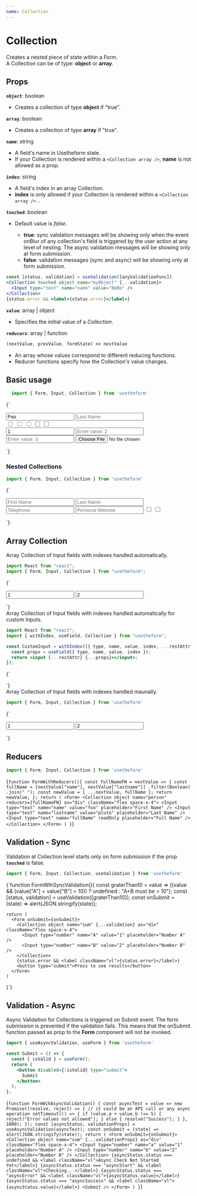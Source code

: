 ---
name: Collection
---


# Collection

Creates a nested piece of state within a Form. <br />
A Collection can be of type: **object** or **array**.

## Props

**`object`**: boolean

- Creates a collection of type **object** if "true".

**`array`**: boolean

- Creates a collection of type **array** if "true".

**`name`**: string

- A field's name in Usetheform state. <br />
- If your Collection is rendered within a `<Collection array />`, **name** is not allowed as a prop.

**`index`**: string

- A field's index in an array Collection. <br />
- **index** is only allowed if your Collection is rendered within a `<Collection array /> `.

**`touched`**: boolean

- Default value is *false*.

  * **true**: sync validation messages will be showing only when the event onBlur of any collection's field is triggered by the user action at any level of nesting.
The async validation messages will be showing only at form submission.
  * **false**: validation messages (sync and async) will be showing only at form submission.

```jsx
const [status, validation] = useValidation([anyValidationFunc])
<Collection touched object name="myObject" {...validation}>
  <Input type="text" name="name" value="BeBo" />
</Collection>
{status.error && <label>{status.error}</label>}
```

**`value`**: array | object

- Specifies the initial value of a *Collection*.

**`reducers`**: array | function

```jsx
(nextValue, prevValue, formState) => nextValue
```

- An array whose values correspond to different reducing functions.
- Reducer functions specify how the Collection's value changes.

## Basic usage

```jsx
  import { Form, Input, Collection } from 'usetheform'
```

<Playground>{`<Form>
    <Collection object name="myObject">
      <Input type="text" name="name" placeholder="First Name" value="Foo" />
      <Input type="text" name="lastname" placeholder="Last Name" />
      <div className="flex space-x-4">
        <Input type="radio" name="gender" placeholder="M" value="M" />
        <Input type="radio" name="gender" placeholder="F" value="F" />
        <Input type="radio" name="gender" placeholder="Other" value="Other" />
        <Input type="checkbox" name="one" value="one" placeholder="Opt 1" />
        <Input type="checkbox" name="two" value="two" placeholder="Opt 2" />
      </div>
    </Collection>
    <Collection array name="myArray" as="div" className="flex space-x-4">
      <Input type="number" placeholder="Enter value: 1" value="1" />
      <Input type="number" placeholder="Enter value: 2" />
      <Input type="number" placeholder="Enter value: 3" />
    </Collection>
    <Input type="file" name="file" />
  </Form>`}
</Playground>


### Nested Collections

```jsx
import { Form, Input, Collection } from 'usetheform'
```

<Playground>{`<Form>
    <Collection object name="myObject">
      <Collection object name="user">
        <Input type="text" name="name" placeholder="First Name" />
        <Input type="text" name="lastname" placeholder="Last Name" />
        <Collection object name="info">
          <Input type="tel" name="tel" placeholder="Telephone" />
          <Input type="text" name="website" placeholder="Personal Website" />
        </Collection>
      </Collection>
      <Collection array name="checkboxes" as="div" className="flex space-x-4">
        <Input type="checkbox" value="one" placeholder="Opt 1" />
        <Input type="checkbox" value="two" placeholder="Opt 2" />
      </Collection>
    </Collection>
  </Form>`}
</Playground>

## Array Collection

Array Collection of Input fields with indexes handled automatically.

```jsx
import React from "react";
import { Form, Input, Collection } from "usetheform";
```

<Playground>{`
  <Form>
    <Collection array name="numberList">
      <Input label="One" type="number" placeholder="Number 1" value="1" />
      <Input label="Two" type="number" placeholder="Number 2" value="2" />
    </Collection>
  </Form>`}
</Playground>

<br />
Array Collection of Input fields with indexes handled automatically for custom Inputs.

```jsx title="CustomInput.ts"
import React from "react";
import { withIndex, useField, Collection } from "usetheform";

const CustomInput = withIndex(({ type, name, value, index, ...restAttr }) => {
  const props = useField({ type, name, value, index });
  return <input {...restAttr} {...props}></input>;
});
```

<Playground>{`<Form>
    <Collection array name="numberList">
      <CustomInput label="One" type="number" value="1" />
      <CustomInput label="Two" type="number" value="2" />
    </Collection>
  </Form>`}
</Playground>

<br />
Array Collection of Input fields with indexes handled maunally.

```jsx
import { Form, Input, Collection } from 'usetheform'
```

<Playground>{`<Form>
    <Collection array name="numberList"  >
      <Input type="number" index="0" value="1" placeholder="Number 1" />
      <Input type="number" index="1" value="2" placeholder="Number 2" />
    </Collection>
  </Form>`}
</Playground>

## Reducers

```jsx
import { Form, Input, Collection } from 'usetheform'
```

<Playground>{`function FormWithReducers(){
    const fullNameFN = nextValue => {
      const fullName = [nextValue["name"], nextValue["lastname"]]
        .filter(Boolean)
        .join(" ");
      const newValue = { ...nextValue, fullName };
      return newValue;
    };
    return (
      <Form>
        <Collection object name="person" reducers={fullNameFN} as="div" className="flex space-x-4">
          <Input type="text" name="name" value="foo" placeholder="First Name" />
          <Input type="text" name="lastname" value="pluto" placeholder="Last Name" />
          <Input type="text" name="fullName" readOnly placeholder="Full Name" />
        </Collection>
      </Form>
    )
  }`}
</Playground>

## Validation - Sync

Validation at Collection level starts only on form submission if the prop **`touched`** is false.

```jsx
import { Form, Input, Collection, useValidation } from 'usetheform'
```

<Playground>{`function FormWihSyncValidation(){
    const graterThan10 = value => ((value && (value["A"] + value["B"] > 10)) ? undefined : "A+B must be > 10");
    const [status, validation] = useValidation([graterThan10]);
    const onSubmit = (state) => alert(JSON.stringify(state));

    return (
      <Form onSubmit={onSubmit}>
        <Collection object name="sum" {...validation} as="div" className="flex space-x-4">
          <Input type="number" name="A" value="1" placeholder="Number A" />
          <Input type="number" name="B" value="2" placeholder="Number B" />
        </Collection>
        {status.error && <label className="vl">{status.error}</label>}
        <button type="submit">Press to see results</button>
      </Form>
    )
  }`}
</Playground>

## Validation - Async

Async Validation for Collections is triggered on Submit event. The form submission is prevented if the validation fails.
This means that the onSubmit function passed as prop to the **Form** component will not be invoked.

```jsx title="Submit.ts"
import { useAsyncValidation, useForm } from 'usetheform'

const Submit = () => {
  const { isValid } = useForm();
  return (
    <button disabled={!isValid} type="submit">
      Submit
    </button>
  );
};

```

<Playground>{`function FormWihAsyncValidation() {
     const asyncTest = value =>
      new Promise((resolve, reject) => {
        // it could be an API call or any async operation
        setTimeout(() => {
          if (value.a + value.b !== 5) {
            reject("Error values not allowed");
          } else {
            resolve("Success");
          }
        }, 1000);
    });
    const [asyncStatus, validationProps] = useAsyncValidation(asyncTest);
    const onSubmit = (state) => alert(JSON.stringify(state));
    return (
      <Form onSubmit={onSubmit}>
        <Collection object name="sum" {...validationProps} as="div" className="flex space-x-4">
          <Input type="number" name="a" value="1" placeholder="Number A" />
          <Input type="number" name="b" value="2" placeholder="Number B" />
        </Collection>
        {asyncStatus.status === undefined && <label className="vl">Async Check Not Started Yet</label>}
        {asyncStatus.status === "asyncStart" && <label className="vl">Checking...</label>}
        {asyncStatus.status === "asyncError" && <label className="vl">{asyncStatus.value}</label>}
        {asyncStatus.status === "asyncSuccess" && <label className="vl">{asyncStatus.value}</label>}
        <Submit />
      </Form>
    )
  }`}
</Playground>
